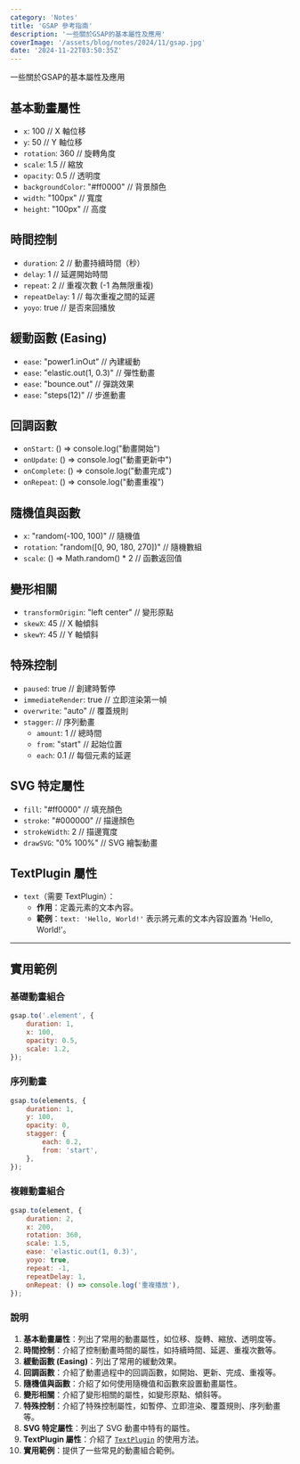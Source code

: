 ```yaml
---
category: 'Notes'
title: 'GSAP 參考指南'
description: '一些關於GSAP的基本屬性及應用'
coverImage: '/assets/blog/notes/2024/11/gsap.jpg'
date: '2024-11-22T03:50:35Z'
---
```


一些關於GSAP的基本屬性及應用

## 基本動畫屬性

-   `x`: 100 // X 軸位移
-   `y`: 50 // Y 軸位移
-   `rotation`: 360 // 旋轉角度
-   `scale`: 1.5 // 縮放
-   `opacity`: 0.5 // 透明度
-   `backgroundColor`: "#ff0000" // 背景顏色
-   `width`: "100px" // 寬度
-   `height`: "100px" // 高度

## 時間控制

-   `duration`: 2 // 動畫持續時間（秒）
-   `delay`: 1 // 延遲開始時間
-   `repeat`: 2 // 重複次數 (-1 為無限重複)
-   `repeatDelay`: 1 // 每次重複之間的延遲
-   `yoyo`: true // 是否來回播放

## 緩動函數 (Easing)

-   `ease`: "power1.inOut" // 內建緩動
-   `ease`: "elastic.out(1, 0.3)" // 彈性動畫
-   `ease`: "bounce.out" // 彈跳效果
-   `ease`: "steps(12)" // 步進動畫

## 回調函數

-   `onStart`: () => console.log("動畫開始")
-   `onUpdate`: () => console.log("動畫更新中")
-   `onComplete`: () => console.log("動畫完成")
-   `onRepeat`: () => console.log("動畫重複")

## 隨機值與函數

-   `x`: "random(-100, 100)" // 隨機值
-   `rotation`: "random([0, 90, 180, 270])" // 隨機數組
-   `scale`: () => Math.random() \* 2 // 函數返回值

## 變形相關

-   `transformOrigin`: "left center" // 變形原點
-   `skewX`: 45 // X 軸傾斜
-   `skewY`: 45 // Y 軸傾斜

## 特殊控制

-   `paused`: true // 創建時暫停
-   `immediateRender`: true // 立即渲染第一幀
-   `overwrite`: "auto" // 覆蓋規則
-   `stagger`: // 序列動畫
    -   `amount`: 1 // 總時間
    -   `from`: "start" // 起始位置
    -   `each`: 0.1 // 每個元素的延遲

## SVG 特定屬性

-   `fill`: "#ff0000" // 填充顏色
-   `stroke`: "#000000" // 描邊顏色
-   `strokeWidth`: 2 // 描邊寬度
-   `drawSVG`: "0% 100%" // SVG 繪製動畫

## TextPlugin 屬性

-   `text`（需要 TextPlugin）：
    -   **作用**：定義元素的文本內容。
    -   **範例**：`text: 'Hello, World!'` 表示將元素的文本內容設置為 'Hello, World!'。

---

## 實用範例

### 基礎動畫組合

```javascript
gsap.to('.element', {
    duration: 1,
    x: 100,
    opacity: 0.5,
    scale: 1.2,
});
```

### 序列動畫

```javascript
gsap.to(elements, {
    duration: 1,
    y: 100,
    opacity: 0,
    stagger: {
        each: 0.2,
        from: 'start',
    },
});
```

### 複雜動畫組合

```javascript
gsap.to(element, {
    duration: 2,
    x: 200,
    rotation: 360,
    scale: 1.5,
    ease: 'elastic.out(1, 0.3)',
    yoyo: true,
    repeat: -1,
    repeatDelay: 1,
    onRepeat: () => console.log('重複播放'),
});
```

### 說明

1. **基本動畫屬性**：列出了常用的動畫屬性，如位移、旋轉、縮放、透明度等。
2. **時間控制**：介紹了控制動畫時間的屬性，如持續時間、延遲、重複次數等。
3. **緩動函數 (Easing)**：列出了常用的緩動效果。
4. **回調函數**：介紹了動畫過程中的回調函數，如開始、更新、完成、重複等。
5. **隨機值與函數**：介紹了如何使用隨機值和函數來設置動畫屬性。
6. **變形相關**：介紹了變形相關的屬性，如變形原點、傾斜等。
7. **特殊控制**：介紹了特殊控制屬性，如暫停、立即渲染、覆蓋規則、序列動畫等。
8. **SVG 特定屬性**：列出了 SVG 動畫中特有的屬性。
9. **TextPlugin 屬性**：介紹了 [`TextPlugin`](command:_github.copilot.openSymbolFromReferences?%5B%22%22%2C%5B%7B%22uri%22%3A%7B%22scheme%22%3A%22file%22%2C%22authority%22%3A%22%22%2C%22path%22%3A%22%2FUsers%2Fgarylin%2FDesktop%2FGitHub%2Fblog-starter-app%2Fdocs%2Fgsap-reference.md%22%2C%22query%22%3A%22%22%2C%22fragment%22%3A%22%22%7D%2C%22pos%22%3A%7B%22line%22%3A0%2C%22character%22%3A8%7D%7D%5D%2C%221ef9ccc6-5afa-4d07-9915-e1aa8a7fba04%22%5D 'Go to definition') 的使用方法。
10. **實用範例**：提供了一些常見的動畫組合範例。
